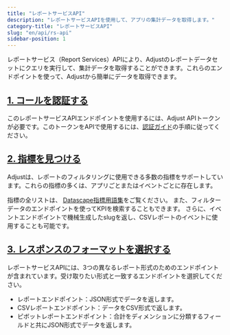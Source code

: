```yaml
---
title: "レポートサービスAPI"
description: "レポートサービスAPIを使用して、アプリの集計データを取得します。"
category-title: "レポートサービスAPI"
slug: "en/api/rs-api"
sidebar-position: 1
---
```

レポートサービス（Report Services）APIにより、Adjustのレポートデータセットにクエリを実行して、集計データを取得することができます。これらのエンドポイントを使って、Adjustから簡単にデータを取得できます。

[1\. コールを認証する](1-authenticate-your-calls)
------------------------------------------

このレポートサービスAPIエンドポイントを使用するには、Adjust APIトークンが必要です。このトークンをAPIで使用するには、[認証ガイド](/en/api/rs-api/authentication)の手順に従ってください。

[2\. 指標を見つける](2-find-your-metrics)
-----------------------------------

Adjustは、レポートのフィルタリングに使用できる多数の指標をサポートしています。これらの指標の多くは、アプリごとまたはイベントごとに存在します。

指標の全リストは、 [Datascape指標用語集](https://help.adjust.com/en/article/datascape-metrics-glossary)をご覧ください。 また、フィルターデータのエンドポイントを使ってKPIを検索することもできます。 さらに、イベントエンドポイントで機械生成したslugを返し、CSVレポートのイベントに使用することも可能です。

[3\. レスポンスのフォーマットを選択する](3-choose-your-response-format)
-------------------------------------------------------

レポートサービスAPIには、3つの異なるレポート形式のためのエンドポイントが含まれています。受け取りたい形式と一致するエンドポイントを選択してください。

* レポートエンドポイント：JSON形式でデータを返します。
* CSVレポートエンドポイント：データをCSV形式で返します。
* ピボットレポートエンドポイント：合計をディメンションに分類するフィールドと共にJSON形式でデータを返します。


